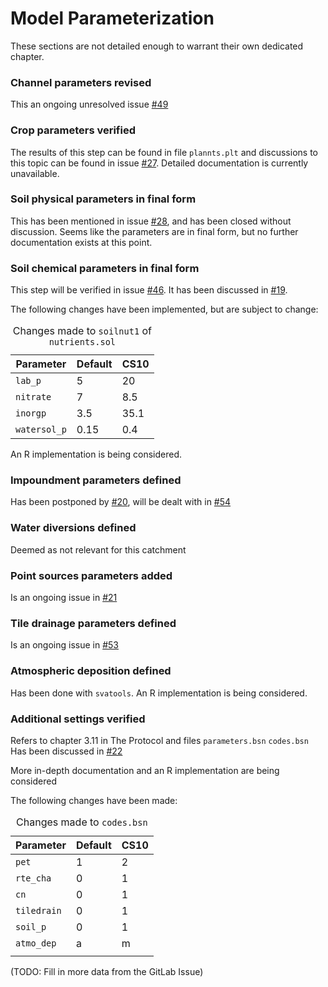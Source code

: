 # Model Parameterization

These sections are not detailed enough to warrant their own dedicated chapter.

### Channel parameters revised

This an ongoing unresolved issue [#49](https://gitlab.nibio.no/moritzshore/swat-cs10/-/issues/49)

### Crop parameters verified

The results of this step can be found in file `plannts.plt` and discussions to this topic can be found in issue [#27](https://gitlab.nibio.no/moritzshore/swat-cs10/-/issues/27). Detailed documentation is currently unavailable.

### Soil physical parameters in final form

This has been mentioned in issue [#28](https://gitlab.nibio.no/moritzshore/swat-cs10/-/issues/28), and has been closed without discussion. Seems like the parameters are in final form, but no further documentation exists at this point.

### Soil chemical parameters in final form

This step will be verified in issue [#46](https://gitlab.nibio.no/moritzshore/swat-cs10/-/issues/46). It has been discussed in [#19](https://gitlab.nibio.no/moritzshore/swat-cs10/-/issues/19).

The following changes have been implemented, but are subject to change:

| Parameter    | Default | CS10 |
|--------------|---------|------|
| `lab_p`      | 5       | 20   |
| `nitrate`    | 7       | 8.5  |
| `inorgp`     | 3.5     | 35.1 |
| `watersol_p` | 0.15    | 0.4  |

: Changes made to `soilnut1` of `nutrients.sol`

An R implementation is being considered.

### Impoundment parameters defined

Has been postponed by [#20](https://gitlab.nibio.no/moritzshore/swat-cs10/-/issues/20), will be dealt with in [#54](https://gitlab.nibio.no/moritzshore/swat-cs10/-/issues/54)

### Water diversions defined

Deemed as not relevant for this catchment

### Point sources parameters added

Is an ongoing issue in [#21](https://gitlab.nibio.no/moritzshore/swat-cs10/-/issues/21)

### Tile drainage parameters defined

Is an ongoing issue in [#53](https://gitlab.nibio.no/moritzshore/swat-cs10/-/issues/53)

### Atmospheric deposition defined

Has been done with `svatools`. An R implementation is being considered.

### Additional settings verified

Refers to chapter 3.11 in The Protocol and files `parameters.bsn` `codes.bsn`
Has been discussed in [#22](https://gitlab.nibio.no/moritzshore/swat-cs10/-/issues/22)

More in-depth documentation and an R implementation are being considered

The following changes have been made:

| Parameter   | Default | CS10 |
|-------------|---------|------|
| `pet`       | 1       | 2    |
| `rte_cha`   | 0       | 1    |
| `cn`        | 0       | 1    |
| `tiledrain` | 0       | 1    |
| `soil_p`    | 0       | 1    |
| `atmo_dep`  | a       | m    |
|             |         |      |

: Changes made to `codes.bsn`

(TODO: Fill in more data from the GitLab Issue)
